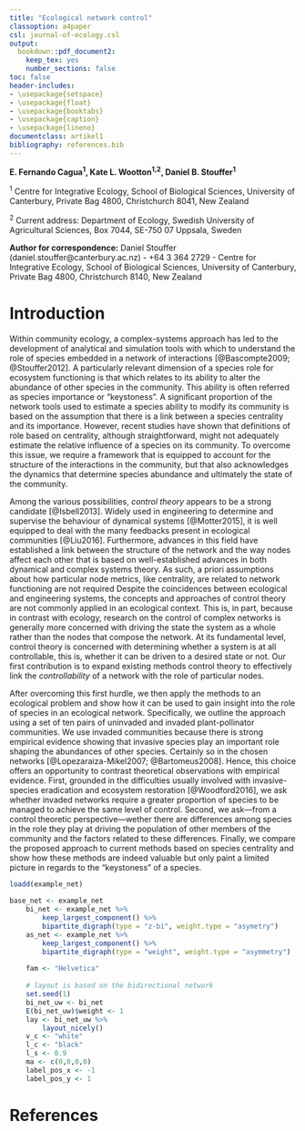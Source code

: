 ```yaml
---
title: "Ecological network control"
classoption: a4paper
csl: journal-of-ecology.csl
output: 
  bookdown::pdf_document2: 
    keep_tex: yes
    number_sections: false
toc: false
header-includes:
- \usepackage{setspace}
- \usepackage{float}
- \usepackage{booktabs}
- \usepackage{caption}
- \usepackage{lineno}
documentclass: artikel1
bibliography: references.bib
---
```


\doublespacing
\linenumbers

**E. Fernando Cagua^1^, Kate L. Wootton^1,2^, Daniel B. Stouffer^1^**

^1^ Centre for Integrative Ecology, School of Biological Sciences, University of Canterbury, Private Bag 4800, Christchurch 8041, New Zealand

^2^ Current address: Department of Ecology, Swedish University of Agricultural Sciences, Box 7044, SE-750 07 Uppsala, Sweden

**Author for correspondence:** Daniel Stouffer (daniel.stouffer@canterbury.ac.nz) - +64 3 364 2729 - Centre for Integrative Ecology, School of Biological Sciences, University of Canterbury, Private Bag 4800, Christchurch 8140, New Zealand

\newpage

# Introduction

Within community ecology, a complex-systems approach has led to the development of analytical and simulation tools with which to understand the role of species embedded in a network of interactions [@Bascompte2009; @Stouffer2012]. 
A particularly relevant dimension of a species role for ecosystem functioning is that which relates to its ability to alter the abundance of other species in the community. 
This ability is often referred as species importance or "keystoness". 
A significant proportion of the network tools used to estimate a species ability to modify its community is based on the assumption that there is a link between a species centrality and its importance. 
However, recent studies have shown that definitions of role based on centrality, although straightforward, might not adequately estimate the relative influence of a species on its community. 
To overcome this issue, we require a framework that is equipped to account for the structure of the interactions in the community, but that also acknowledges the dynamics that determine species abundance and ultimately the state of the community.

Among the various possibilities, *control theory* appears to be a strong candidate [@Isbell2013]. 
Widely used in engineering to determine and supervise the behaviour of dynamical systems [@Motter2015], it is well equipped to deal with the many feedbacks present in ecological communities [@Liu2016]. 
Furthermore, advances in this field have established a link between the structure of the network and the way nodes affect each other that is based on well-established advances in both dynamical and complex systems theory. 
As such, a priori assumptions about how particular node metrics, like centrality, are related to network functioning are not required
Despite the coincidences between ecological and engineering systems, the concepts and approaches of control theory are not commonly applied in an ecological context. 
This is, in part, because in contrast with ecology, research on the control of complex networks is generally more concerned with driving the state the system as a whole rather than the nodes that compose the network. 
At its fundamental level, control theory is concerned with determining whether a system is at all controllable, this is, whether it can be driven to a desired state or not. 
Our first contribution is to expand existing methods control theory to effectively link the *controllability* of a network with the role of particular nodes. 

After overcoming this first hurdle, we then apply the methods to an ecological problem and show how it can be used to gain insight into the role of species in an ecological network. 
Specifically, we outline the approach using a set of ten pairs of uninvaded and invaded plant-pollinator communities. 
We use invaded communities because there is strong empirical evidence showing that invasive species play an important role shaping the abundances of other species. Certainly so in the chosen networks [@Lopezaraiza-Mikel2007; @Bartomeus2008]. 
Hence, this choice offers an opportunity to contrast theoretical observations with empirical evidence. 
First, grounded in the difficulties usually involved with invasive-species eradication and ecosystem restoration [@Woodford2016], we ask whether invaded networks require a greater proportion of species to be managed to achieve the same level of control. 
Second, we ask—from a control theoretic perspective—wether there are differences among species in the role they play at driving the population of other members of the community and the factors related to these differences. 
Finally, we compare the proposed approach to current methods based on species centrality and show how these methods are indeed valuable but only paint a limited picture in regards to the "keystoness" of a species.

```r
loadd(example_net)
	
base_net <- example_net
	bi_net <- example_net %>%
		keep_largest_component() %>%
		bipartite_digraph(type = "z-bi", weight.type = "asymetry") 
	as_net <- example_net %>%
		keep_largest_component() %>%
		bipartite_digraph(type = "weight", weight.type = "asymmetry")
	
	fam <- "Helvetica"
	
	# layout is based on the bidirectional network
	set.seed(1)
	bi_net_uw <- bi_net
	E(bi_net_uw)$weight <- 1
	lay <- bi_net_uw %>%
		layout_nicely()
	v_c <- "white"
	l_c <- "black"
	l_s <- 0.9
	ma <- c(0,0,0,0)
	label_pos_x <- -1
	label_pos_y <- 1
```

# References
